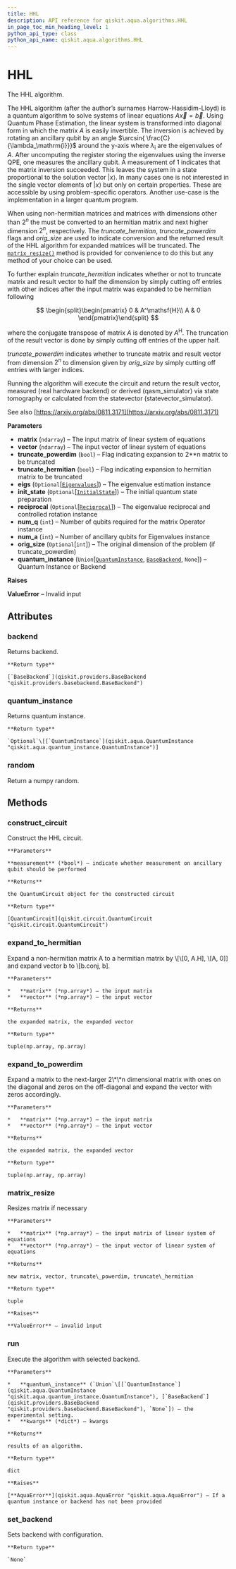 ```yaml
---
title: HHL
description: API reference for qiskit.aqua.algorithms.HHL
in_page_toc_min_heading_level: 1
python_api_type: class
python_api_name: qiskit.aqua.algorithms.HHL
---
```


# HHL

<Class id="qiskit.aqua.algorithms.HHL" isDedicatedPage={true} github="https://github.com/qiskit-community/qiskit-aqua/tree/stable/0.7/qiskit/aqua/algorithms/linear_solvers/hhl.py" signature="HHL(matrix, vector, truncate_powerdim=False, truncate_hermitian=False, eigs=None, init_state=None, reciprocal=None, num_q=0, num_a=0, orig_size=None, quantum_instance=None)" modifiers="class">
  The HHL algorithm.

  The HHL algorithm (after the author’s surnames Harrow-Hassidim-Lloyd) is a quantum algorithm to solve systems of linear equations $A\overrightarrow{x}=\overrightarrow{b}$. Using Quantum Phase Estimation, the linear system is transformed into diagonal form in which the matrix $A$ is easily invertible. The inversion is achieved by rotating an ancillary qubit by an angle $\arcsin{ \frac{C}{\lambda_\mathrm{i}}}$ around the y-axis where $\lambda_\mathrm{i}$ are the eigenvalues of $A$. After uncomputing the register storing the eigenvalues using the inverse QPE, one measures the ancillary qubit. A measurement of 1 indicates that the matrix inversion succeeded. This leaves the system in a state proportional to the solution vector $|x\rangle$. In many cases one is not interested in the single vector elements of $|x\rangle$ but only on certain properties. These are accessible by using problem-specific operators. Another use-case is the implementation in a larger quantum program.

  When using non-hermitian matrices and matrices with dimensions other than $2^{n}$ the must be converted to an hermitian matrix and next higher dimension $2^{n}$, respectively. The *truncate\_hermitian*, *truncate\_powerdim* flags and *orig\_size* are used to indicate conversion and the returned result of the HHL algorithm for expanded matrices will be truncated. The [`matrix_resize()`](qiskit.aqua.algorithms.HHL#matrix_resize "qiskit.aqua.algorithms.HHL.matrix_resize") method is provided for convenience to do this but any method of your choice can be used.

  To further explain *truncate\_hermitian* indicates whether or not to truncate matrix and result vector to half the dimension by simply cutting off entries with other indices after the input matrix was expanded to be hermitian following

$$
\begin{split}\begin{pmatrix}
0 & A^\mathsf{H}\\
A & 0
\end{pmatrix}\end{split}
$$

  where the conjugate transpose of matrix $A$ is denoted by $A^\mathsf{H}$. The truncation of the result vector is done by simply cutting off entries of the upper half.

  *truncate\_powerdim* indicates whether to truncate matrix and result vector from dimension $2^{n}$ to dimension given by *orig\_size* by simply cutting off entries with larger indices.

  Running the algorithm will execute the circuit and return the result vector, measured (real hardware backend) or derived (qasm\_simulator) via state tomography or calculated from the statevector (statevector\_simulator).

  See also [https://arxiv.org/abs/0811.3171](https://arxiv.org/abs/0811.3171)

  **Parameters**

  *   **matrix** (`ndarray`) – The input matrix of linear system of equations
  *   **vector** (`ndarray`) – The input vector of linear system of equations
  *   **truncate\_powerdim** (`bool`) – Flag indicating expansion to 2\*\*n matrix to be truncated
  *   **truncate\_hermitian** (`bool`) – Flag indicating expansion to hermitian matrix to be truncated
  *   **eigs** (`Optional`\[[`Eigenvalues`](qiskit.aqua.components.eigs.Eigenvalues "qiskit.aqua.components.eigs.eigs.Eigenvalues")]) – The eigenvalue estimation instance
  *   **init\_state** (`Optional`\[[`InitialState`](qiskit.aqua.components.initial_states.InitialState "qiskit.aqua.components.initial_states.initial_state.InitialState")]) – The initial quantum state preparation
  *   **reciprocal** (`Optional`\[[`Reciprocal`](qiskit.aqua.components.reciprocals.Reciprocal "qiskit.aqua.components.reciprocals.reciprocal.Reciprocal")]) – The eigenvalue reciprocal and controlled rotation instance
  *   **num\_q** (`int`) – Number of qubits required for the matrix Operator instance
  *   **num\_a** (`int`) – Number of ancillary qubits for Eigenvalues instance
  *   **orig\_size** (`Optional`\[`int`]) – The original dimension of the problem (if truncate\_powerdim)
  *   **quantum\_instance** (`Union`\[[`QuantumInstance`](qiskit.aqua.QuantumInstance "qiskit.aqua.quantum_instance.QuantumInstance"), [`BaseBackend`](qiskit.providers.BaseBackend "qiskit.providers.basebackend.BaseBackend"), `None`]) – Quantum Instance or Backend

  **Raises**

  **ValueError** – Invalid input

  ## Attributes

  <span id="hhl-backend" />

  ### backend

  <Attribute id="qiskit.aqua.algorithms.HHL.backend" attributeTypeHint="qiskit.providers.basebackend.BaseBackend">
    Returns backend.

    **Return type**

    [`BaseBackend`](qiskit.providers.BaseBackend "qiskit.providers.basebackend.BaseBackend")
  </Attribute>

  <span id="hhl-quantum-instance" />

  ### quantum\_instance

  <Attribute id="qiskit.aqua.algorithms.HHL.quantum_instance" attributeTypeHint="Union[None, qiskit.aqua.quantum_instance.QuantumInstance]">
    Returns quantum instance.

    **Return type**

    `Optional`\[[`QuantumInstance`](qiskit.aqua.QuantumInstance "qiskit.aqua.quantum_instance.QuantumInstance")]
  </Attribute>

  <span id="hhl-random" />

  ### random

  <Attribute id="qiskit.aqua.algorithms.HHL.random">
    Return a numpy random.
  </Attribute>

  ## Methods

  <span id="hhl-construct-circuit" />

  ### construct\_circuit

  <Function id="qiskit.aqua.algorithms.HHL.construct_circuit" signature="HHL.construct_circuit(measurement=False)">
    Construct the HHL circuit.

    **Parameters**

    **measurement** (*bool*) – indicate whether measurement on ancillary qubit should be performed

    **Returns**

    the QuantumCircuit object for the constructed circuit

    **Return type**

    [QuantumCircuit](qiskit.circuit.QuantumCircuit "qiskit.circuit.QuantumCircuit")
  </Function>

  <span id="hhl-expand-to-hermitian" />

  ### expand\_to\_hermitian

  <Function id="qiskit.aqua.algorithms.HHL.expand_to_hermitian" signature="HHL.expand_to_hermitian(matrix, vector)" modifiers="static">
    Expand a non-hermitian matrix A to a hermitian matrix by \[\[0, A.H], \[A, 0]] and expand vector b to \[b.conj, b].

    **Parameters**

    *   **matrix** (*np.array*) – the input matrix
    *   **vector** (*np.array*) – the input vector

    **Returns**

    the expanded matrix, the expanded vector

    **Return type**

    tuple(np.array, np.array)
  </Function>

  <span id="hhl-expand-to-powerdim" />

  ### expand\_to\_powerdim

  <Function id="qiskit.aqua.algorithms.HHL.expand_to_powerdim" signature="HHL.expand_to_powerdim(matrix, vector)" modifiers="static">
    Expand a matrix to the next-larger 2\*\*n dimensional matrix with ones on the diagonal and zeros on the off-diagonal and expand the vector with zeros accordingly.

    **Parameters**

    *   **matrix** (*np.array*) – the input matrix
    *   **vector** (*np.array*) – the input vector

    **Returns**

    the expanded matrix, the expanded vector

    **Return type**

    tuple(np.array, np.array)
  </Function>

  <span id="hhl-matrix-resize" />

  ### matrix\_resize

  <Function id="qiskit.aqua.algorithms.HHL.matrix_resize" signature="HHL.matrix_resize(matrix, vector)" modifiers="static">
    Resizes matrix if necessary

    **Parameters**

    *   **matrix** (*np.array*) – the input matrix of linear system of equations
    *   **vector** (*np.array*) – the input vector of linear system of equations

    **Returns**

    new matrix, vector, truncate\_powerdim, truncate\_hermitian

    **Return type**

    tuple

    **Raises**

    **ValueError** – invalid input
  </Function>

  <span id="hhl-run" />

  ### run

  <Function id="qiskit.aqua.algorithms.HHL.run" signature="HHL.run(quantum_instance=None, **kwargs)">
    Execute the algorithm with selected backend.

    **Parameters**

    *   **quantum\_instance** (`Union`\[[`QuantumInstance`](qiskit.aqua.QuantumInstance "qiskit.aqua.quantum_instance.QuantumInstance"), [`BaseBackend`](qiskit.providers.BaseBackend "qiskit.providers.basebackend.BaseBackend"), `None`]) – the experimental setting.
    *   **kwargs** (*dict*) – kwargs

    **Returns**

    results of an algorithm.

    **Return type**

    dict

    **Raises**

    [**AquaError**](qiskit.aqua.AquaError "qiskit.aqua.AquaError") – If a quantum instance or backend has not been provided
  </Function>

  <span id="hhl-set-backend" />

  ### set\_backend

  <Function id="qiskit.aqua.algorithms.HHL.set_backend" signature="HHL.set_backend(backend, **kwargs)">
    Sets backend with configuration.

    **Return type**

    `None`
  </Function>
</Class>

